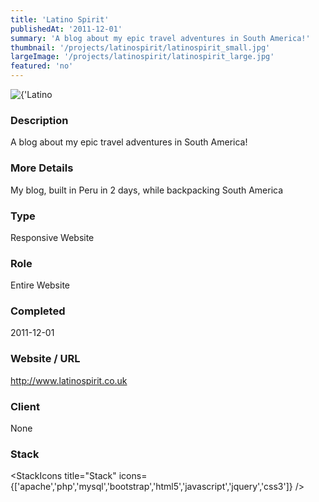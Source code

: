 ```yaml
---
title: 'Latino Spirit'
publishedAt: '2011-12-01'
summary: 'A blog about my epic travel adventures in South America!'
thumbnail: '/projects/latinospirit/latinospirit_small.jpg'
largeImage: '/projects/latinospirit/latinospirit_large.jpg'
featured: 'no'
---
```


<div className="relative w-full h-[400px] sm:h-[600px] md:h-[760px] lg:h-[920px]">
  <Image
    alt={'Latino Spirit'}
    src={'/projects/latinospirit/latinospirit.jpg'}
    sizes="(max-width: 640px) 100%, 100%"
    fill={true}
    priority
    style={{
      objectFit: 'contain'
    }}
  />
</div>

### Description

A blog about my epic travel adventures in South America!

### More Details

My blog, built in Peru in 2 days, while backpacking South America

### Type

Responsive Website

### Role

Entire Website

### Completed
2011-12-01

### Website / URL
http://www.latinospirit.co.uk

### Client
None

### Stack

<StackIcons
  title="Stack"
  icons={['apache','php','mysql','bootstrap','html5','javascript','jquery','css3']}
  />
